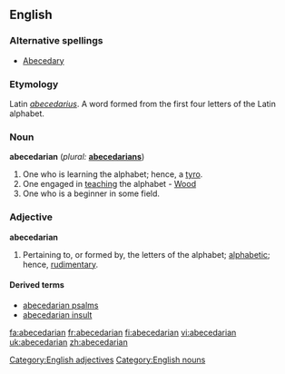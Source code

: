 {{wikisource1911Enc|Abecedarians}}
==English==

===Alternative spellings===
* [[Abecedary]]

===Etymology===
Latin ''[[abecedarius]]''. A word formed from the first four letters of the Latin alphabet.

===Noun===
'''abecedarian'''  (''plural:'' '''[[abecedarians]]''')

# One who is learning the alphabet; hence, a [[tyro]].
# One engaged in [[teaching]] the alphabet - [[Wood]]
# One who is a beginner in some field.

===Adjective===
'''abecedarian'''

# Pertaining to, or formed by, the letters of the alphabet; [[alphabetic]]; hence, [[rudimentary]].

====Derived terms====
* [[abecedarian psalms]]
* [[abecedarian insult]]

[[Category:English adjectives]]
[[Category:English nouns]]

[[fa:abecedarian]]
[[fr:abecedarian]]
[[fi:abecedarian]]
[[vi:abecedarian]]
[[uk:abecedarian]]
[[zh:abecedarian]]